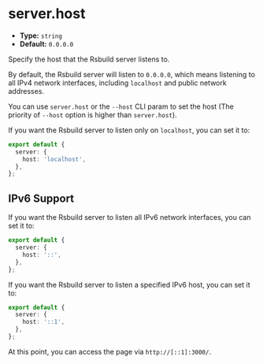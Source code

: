 # server.host

- **Type:** `string`
- **Default:** `0.0.0.0`

Specify the host that the Rsbuild server listens to.

By default, the Rsbuild server will listen to `0.0.0.0`, which means listening to all IPv4 network interfaces, including `localhost` and public network addresses.

You can use `server.host` or the `--host` CLI param to set the host (The priority of `--host` option is higher than `server.host`).

If you want the Rsbuild server to listen only on `localhost`, you can set it to:

```ts title="rsbuild.config.ts"
export default {
  server: {
    host: 'localhost',
  },
};
```

## IPv6 Support

If you want the Rsbuild server to listen all IPv6 network interfaces, you can set it to:

```ts title="rsbuild.config.ts"
export default {
  server: {
    host: '::',
  },
};
```

If you want the Rsbuild server to listen a specified IPv6 host, you can set it to:

```ts title="rsbuild.config.ts"
export default {
  server: {
    host: '::1',
  },
};
```

At this point, you can access the page via `http://[::1]:3000/`.
